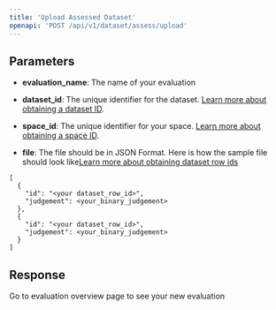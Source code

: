 ```yaml
---
title: 'Upload Assessed Dataset'
openapi: 'POST /api/v1/dataset/assess/upload'
---
```

## Parameters

- **evaluation_name**: The name of your evaluation

- **dataset_id**: The unique identifier for the dataset. [Learn more about obtaining a dataset ID](/essentials/get_dataset_id).

- **space_id**: The unique identifier for your space. [Learn more about obtaining a space ID](/essentials/get_space_id).

- **file**: The file should be in JSON Format. Here is how the sample file should look like[Learn more about obtaining dataset row ids](/essentials/exporting_dataset)
```
[
  {
    "id": "<your dataset_row_id>",
    "judgement": <your_binary_judgement>
  },
  {
    "id": "<your dataset_row_id>",
    "judgement": <your_binary_judgement>
  }
]
```

## Response
Go to evaluation overview page to see your new evaluation